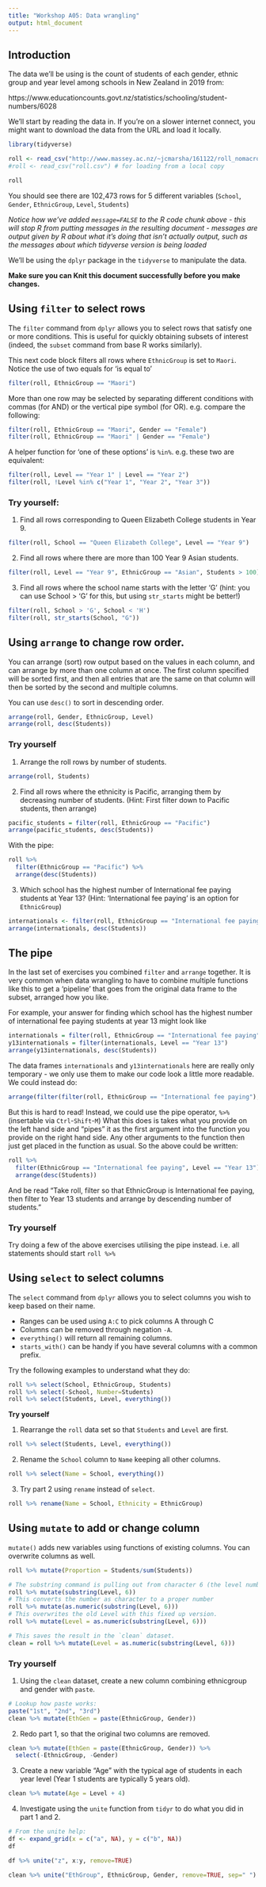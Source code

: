 ```yaml
---
title: "Workshop A05: Data wrangling"
output: html_document
---
```


## Introduction

The data we'll be using is the count of students of each gender, ethnic group and year level among schools in New Zealand in 2019 from:

https://www.educationcounts.govt.nz/statistics/schooling/student-numbers/6028

We'll start by reading the data in. If you're on a slower internet connect, you might want to download the data from the URL and load it locally.

```r
library(tidyverse)

roll <- read_csv("http://www.massey.ac.nz/~jcmarsha/161122/roll_nomacrons.csv")
#roll <- read_csv("roll.csv") # for loading from a local copy

roll
```

You should see there are 102,473 rows for 5 different variables (`School`, `Gender`, `EthnicGroup`, `Level`, `Students`)

*Notice how we've added `message=FALSE` to the R code chunk above - this will stop R from putting messages in the resulting document - messages are output given by R about what it's doing that isn't actually output, such as the messages about which tidyverse version is being loaded*

We'll be using the `dplyr` package in the `tidyverse` to manipulate the data.

**Make sure you can Knit this document successfully before you make changes.**

## Using `filter` to select rows

The `filter` command from `dplyr` allows you to select rows that satisfy one or more conditions. This is useful for quickly obtaining subsets of interest (indeed, the `subset` command from base R works similarly).

This next code block filters all rows where `EthnicGroup` is set to `Maori`. Notice the use of two equals for 'is equal to'

```r
filter(roll, EthnicGroup == "Maori")
```

More than one row may be selected by separating different conditions with commas (for AND) or the vertical pipe symbol (for OR). e.g. compare the following:

```r
filter(roll, EthnicGroup == "Maori", Gender == "Female")
filter(roll, EthnicGroup == "Maori" | Gender == "Female")
```

A helper function for 'one of these options' is `%in%`. e.g. these two are equivalent:

```r
filter(roll, Level == "Year 1" | Level == "Year 2")
filter(roll, !Level %in% c("Year 1", "Year 2", "Year 3"))
```

### Try yourself:

1. Find all rows corresponding to Queen Elizabeth College students in Year 9.
```r
filter(roll, School == "Queen Elizabeth College", Level == "Year 9")
```

2. Find all rows where there are more than 100 Year 9 Asian students.
```r
filter(roll, Level == "Year 9", EthnicGroup == "Asian", Students > 100)
```

3. Find all rows where the school name starts with the letter 'G' (hint: you can use School > 'G' for this, but using `str_starts` might be better!)

```r
filter(roll, School > 'G', School < 'H')
filter(roll, str_starts(School, "G"))
```

## Using `arrange` to change row order.

You can arrange (sort) row output based on the values in each column, and can arrange by more than one column at once. The first column specified will be sorted first, and then all entries that are the same on that column will then be sorted by the second and multiple columns.

You can use `desc()` to sort in descending order.

```r
arrange(roll, Gender, EthnicGroup, Level)
arrange(roll, desc(Students))
```

### Try yourself

1. Arrange the roll rows by number of students.
```r
arrange(roll, Students)
```
2. Find all rows where the ethnicity is Pacific, arranging them by decreasing number of students. (Hint: First filter down to Pacific students, then arrange)
```r
pacific_students = filter(roll, EthnicGroup == "Pacific")
arrange(pacific_students, desc(Students))
```

With the pipe:

```r
roll %>%
  filter(EthnicGroup == "Pacific") %>%
  arrange(desc(Students))
```

3. Which school has the highest number of International fee paying students at Year 13? (Hint: 'International fee paying' is an option for `EthnicGroup`)
```r
internationals <- filter(roll, EthnicGroup == "International fee paying", Level == "Year 13")
arrange(internationals, desc(Students))
```
## The pipe

In the last set of exercises you combined `filter` and `arrange` together. It is very common when data wrangling to have to combine multiple functions like this to get a 'pipeline' that goes from the original data frame to the subset, arranged how you like.

For example, your answer for finding which school has the highest number of international fee paying students at year 13 might look like

```r
internationals = filter(roll, EthnicGroup == "International fee paying")
y13internationals = filter(internationals, Level == "Year 13")
arrange(y13internationals, desc(Students))
```

The data frames `internationals` and `y13internationals` here are really only temporary - we only use them to make our code look a little more readable. We could instead do:

```r
arrange(filter(filter(roll, EthnicGroup == "International fee paying"), Level == "Year 13"), desc(Students))
```

But this is hard to read! Instead, we could use the pipe operator, `%>%` (insertable via `Ctrl`-`Shift`-`M`) What this does is takes what you provide on the left hand side and "pipes" it as the first argument into the function you provide on the right hand side. Any other arguments to the function then just get placed in the function as usual. So the above could be written:

```r
roll %>%
  filter(EthnicGroup == "International fee paying", Level == "Year 13") %>%
  arrange(desc(Students))
```

And be read "Take roll, filter so that EthnicGroup is International fee paying, then filter to Year 13 students and arrange by descending number of students."

### Try yourself

Try doing a few of the above exercises utilising the pipe instead. i.e. all statements should start `roll %>%`

## Using `select` to select columns

The `select` command from `dplyr` allows you to select columns you wish to keep based on their name.
 
- Ranges can be used using `A:C` to pick columns A through C
- Columns can be removed through negation `-A`.
- `everything()` will return all remaining columns.
- `starts_with()` can be handy if you have several columns with a common prefix.

Try the following examples to understand what they do:

```r
roll %>% select(School, EthnicGroup, Students)
roll %>% select(-School, Number=Students)
roll %>% select(Students, Level, everything())
```

**Try yourself**

1. Rearrange the `roll` data set so that `Students` and `Level` are first.
```r
roll %>% select(Students, Level, everything())
```

2. Rename the `School` column to `Name` keeping all other columns.

```r
roll %>% select(Name = School, everything())
```

3. Try part 2 using `rename` instead of `select`.

```r
roll %>% rename(Name = School, Ethnicity = EthnicGroup)
```

## Using `mutate` to add or change column

`mutate()` adds new variables using functions of existing columns. You can overwrite columns as well.

```r
roll %>% mutate(Proportion = Students/sum(Students))

# The substring command is pulling out from character 6 (the level number) onwards
roll %>% mutate(substring(Level, 6))
# This converts the number as character to a proper number
roll %>% mutate(as.numeric(substring(Level, 6)))
# This overwrites the old Level with this fixed up version.
roll %>% mutate(Level = as.numeric(substring(Level, 6)))

# This saves the result in the `clean` dataset.
clean = roll %>% mutate(Level = as.numeric(substring(Level, 6)))
```

### Try yourself

1. Using the `clean` dataset, create a new column combining ethnicgroup and gender with `paste`.
```r
# Lookup how paste works:
paste("1st", "2nd", "3rd")
clean %>% mutate(EthGen = paste(EthnicGroup, Gender))
```
2. Redo part 1, so that the original two columns are removed.
```r
clean %>% mutate(EthGen = paste(EthnicGroup, Gender)) %>%
  select(-EthnicGroup, -Gender)
```

3. Create a new variable "Age" with the typical age of students in each year level (Year 1 students are typically 5 years old).
```r
clean %>% mutate(Age = Level + 4)
```

4. Investigate using the `unite` function from `tidyr` to do what you did in part 1 and 2.

```r
# From the unite help:
df <- expand_grid(x = c("a", NA), y = c("b", NA))
df

df %>% unite("z", x:y, remove=TRUE)

clean %>% unite("EthGroup", EthnicGroup, Gender, remove=TRUE, sep=" ")
```
